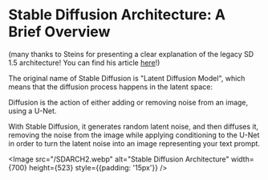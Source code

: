 
# Stable Diffusion Architecture: A Brief Overview

(many thanks to Steins for presenting a clear explanation of the legacy SD 1.5 architecture! You can find his article [here](https://medium.com/@steinsfu/stable-diffusion-clearly-explained-ed008044e07e)!)

The original name of Stable Diffusion is "Latent Diffusion Model", which means that the diffusion process happens in the latent space:

Diffusion is the action of either adding or removing noise from an image, using a U-Net.

With Stable Diffusion, it generates random latent noise, and then diffuses it, removing the noise from the image while applying conditioning to the U-Net in order to turn the latent noise into an image representing your text prompt.

<Image 
  src="/SDARCH2.webp" 
  alt="Stable Diffusion Architecture" 
  width={700} 
  height={523} 
  style={{padding: '15px'}}
/>